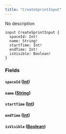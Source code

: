 ```yaml
---
title: "CreateSprintInput"
---
```


No description

```
input CreateSprintInput {
  spaceId: Int!
  name: String!
  startTime: Int!
  endTime: Int!
  isVisible: Boolean!
}

```

### Fields[](#fields "Direct link to heading")

#### `spaceId` ([Int](/developer/graphql-api/references/scalars/int))[](#spaceid-int "Direct link to heading")

#### `name` ([String](/developer/graphql-api/references/scalars/string))[](#name-string "Direct link to heading")

#### `startTime` ([Int](/developer/graphql-api/references/scalars/int))[](#starttime-int "Direct link to heading")

#### `endTime` ([Int](/developer/graphql-api/references/scalars/int))[](#endtime-int "Direct link to heading")

#### `isVisible` ([Boolean](/developer/graphql-api/references/scalars/boolean))[](#isvisible-boolean "Direct link to heading")